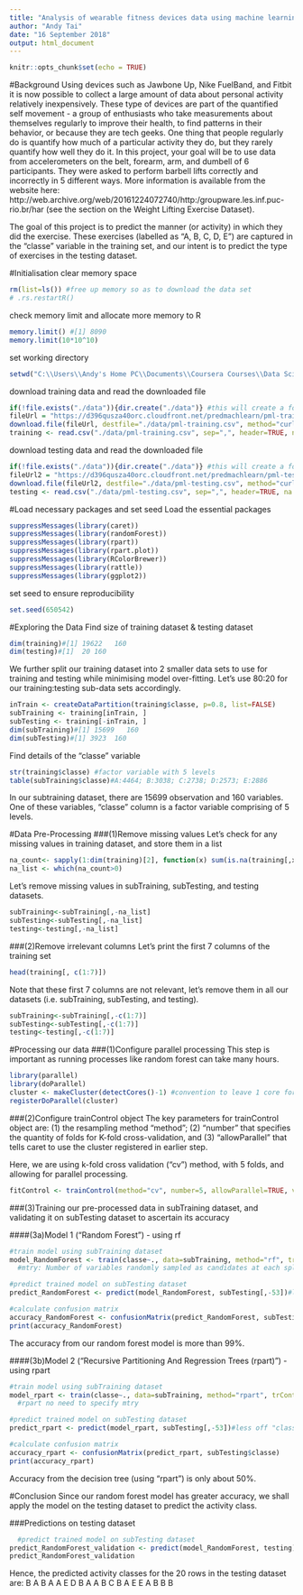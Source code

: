 ```yaml
---
title: "Analysis of wearable fitness devices data using machine learning models: (1)random forest model and (2) rpart model"
author: "Andy Tai"
date: "16 September 2018"
output: html_document
---
```


```r
knitr::opts_chunk$set(echo = TRUE)
```

#Background
Using devices such as Jawbone Up, Nike FuelBand, and Fitbit it is now possible to collect a large amount of data about personal activity relatively inexpensively. These type of devices are part of the quantified self movement - a group of enthusiasts who take measurements about themselves regularly to improve their health, to find patterns in their behavior, or because they are tech geeks. One thing that people regularly do is quantify how much of a particular activity they do, but they rarely quantify how well they do it. In this project, your goal will be to use data from accelerometers on the belt, forearm, arm, and dumbell of 6 participants. They were asked to perform barbell lifts correctly and incorrectly in 5 different ways. More information is available from the website here: http://web.archive.org/web/20161224072740/http:/groupware.les.inf.puc-rio.br/har (see the section on the Weight Lifting Exercise Dataset).

The goal of this project is to predict the manner (or activity) in which they did the exercise. These exercises (labelled as "A, B, C, D, E") are captured in the "classe" variable in the training set, and our intent is to predict the type of exercises in the testing dataset. 

#Initialisation
clear memory space
```r
rm(list=ls()) #free up memory so as to download the data set
# .rs.restartR()
```

check memory limit and allocate more memory to R
```r
memory.limit() #[1] 8090
memory.limit(10*10^10)
```

set working directory
```r
setwd("C:\\Users\\Andy's Home PC\\Documents\\Coursera Courses\\Data Science\\Practical Machine Learning\\Week 4\\Peer Graded Assignment")
```

download training data and read the downloaded file
```r
if(!file.exists("./data")){dir.create("./data")} #this will create a folder "data", if it doesn't exists
fileUrl = "https://d396qusza40orc.cloudfront.net/predmachlearn/pml-training.csv"
download.file(fileUrl, destfile="./data/pml-training.csv", method="curl") #this download the file
training <- read.csv("./data/pml-training.csv", sep=",", header=TRUE, na.strings=c("NA", "#DIV/0!", ""))
```

download testing data and read the downloaded file
```r
if(!file.exists("./data")){dir.create("./data")} #this will create a folder "data", if it doesn't exists
fileUrl2 = "https://d396qusza40orc.cloudfront.net/predmachlearn/pml-testing.csv"
download.file(fileUrl2, destfile="./data/pml-testing.csv", method="curl") #this download the file
testing <- read.csv("./data/pml-testing.csv", sep=",", header=TRUE, na.strings=c("NA", "#DIV/0!", ""))
```



#Load necessary packages and set seed
Load the essential packages
```r
suppressMessages(library(caret))
suppressMessages(library(randomForest))
suppressMessages(library(rpart))
suppressMessages(library(rpart.plot))
suppressMessages(library(RColorBrewer))
suppressMessages(library(rattle))
suppressMessages(library(ggplot2))
```

set seed to ensure reproducibility
```r
set.seed(650542)
```


#Exploring the Data
Find size of training dataset & testing dataset
```r
dim(training)#[1] 19622   160
dim(testing)#[1]  20 160
```

We further split our training dataset into 2 smaller data sets to use for training and testing while minimising model over-fitting. Let's use 80:20 for our training:testing sub-data sets accordingly.
```r
inTrain <- createDataPartition(training$classe, p=0.8, list=FALSE)
subTraining <- training[inTrain, ]
subTesting <- training[-inTrain, ]
dim(subTraining)#[1] 15699   160
dim(subTesting)#[1] 3923  160
```

Find details of the "classe" variable
```r
str(training$classe) #factor variable with 5 levels
table(subTraining$classe)#A:4464; B:3038; C:2738; D:2573; E:2886 
```
In our subtraining dataset, there are 15699 observation and 160 variables. One of these variables, "classe" column is a factor variable comprising of 5 levels.

#Data Pre-Processing
###(1)Remove missing values
Let's check for any missing values in training dataset, and store them in a list
```r
na_count<- sapply(1:dim(training)[2], function(x) sum(is.na(training[,x])))
na_list <- which(na_count>0)
```

Let's remove missing values in subTraining, subTesting, and testing datasets.
```r
subTraining<-subTraining[,-na_list]
subTesting<-subTesting[,-na_list]
testing<-testing[,-na_list]
```


###(2)Remove irrelevant columns
Let's print the first 7 columns of the training set
```r
head(training[, c(1:7)])
```
Note that these first 7 columns are not relevant, let's remove them in all our datasets (i.e. subTraining, subTesting, and testing).
```r
subTraining<-subTraining[,-c(1:7)]
subTesting<-subTesting[,-c(1:7)]
testing<-testing[,-c(1:7)]
```

#Processing our data
###(1)Configure parallel processing
This step is important as running processes like random forest can take many hours.
```r
library(parallel)
library(doParallel)
cluster <- makeCluster(detectCores()-1) #convention to leave 1 core for OS
registerDoParallel(cluster)
```

###(2)Configure trainControl object
The key parameters for trainControl object are: (1) the resampling method "method"; (2) "number" that specifies the quantity of folds for K-fold cross-validation, and (3) "allowParallel" that tells caret to use the cluster registered in earlier step.

Here, we are using k-fold cross validation ("cv") method, with 5 folds, and allowing for parallel processing.
```r
fitControl <- trainControl(method="cv", number=5, allowParallel=TRUE, verboseIter = TRUE)
```

###(3)Training our pre-processed data in subTraining dataset, and validating it on subTesting dataset to ascertain its accuracy

####(3a)Model 1 ("Random Forest") - using rf
```r
#train model using subTraining dataset
model_RandomForest <- train(classe~., data=subTraining, method="rf", trControl=fitControl, tuneGrid=data.frame(mtry=7))
  #mtry: Number of variables randomly sampled as candidates at each split.

#predict trained model on subTesting dataset
predict_RandomForest <- predict(model_RandomForest, subTesting[,-53])#less off "classe" variable in the 53th column

#calculate confusion matrix
accuracy_RandomForest <- confusionMatrix(predict_RandomForest, subTesting$classe)
print(accuracy_RandomForest)
```
The accuracy from our random forest model is more than 99%.


####(3b)Model 2 ("Recursive Partitioning And Regression Trees (rpart)") - using rpart
```r
#train model using subTraining dataset
model_rpart <- train(classe~., data=subTraining, method="rpart", trControl=fitControl)
  #rpart no need to specify mtry

#predict trained model on subTesting dataset
predict_rpart <- predict(model_rpart, subTesting[,-53])#less off "classe" variable in the 53th column

#calculate confusion matrix
accuracy_rpart <- confusionMatrix(predict_rpart, subTesting$classe)
print(accuracy_rpart)
```
Accuracy from the decision tree (using "rpart") is only about 50%.

#Conclusion
Since our random forest model has greater accuracy, we shall apply the model on the testing dataset to predict the activity class.

###Predictions on testing dataset
```r
  #predict trained model on subTesting dataset
predict_RandomForest_validation <- predict(model_RandomForest, testing)
predict_RandomForest_validation

```
Hence, the predicted activity classes for the 20 rows in the testing dataset are: B A B A A E D B A A B C B A E E A B B B 